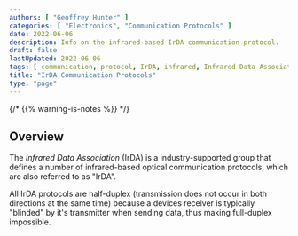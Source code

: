 ```yaml
---
authors: [ "Geoffrey Hunter" ]
categories: [ "Electronics", "Communication Protocols" ]
date: 2022-06-06
description: Info on the infrared-based IrDA communication protocol.
draft: false
lastUpdated: 2022-06-06
tags: [ communication, protocol, IrDA, infrared, Infrared Data Association, serial, optical, light, data ]
title: "IrDA Communication Protocols"
type: "page"
---
```



{/* {{% warning-is-notes %}} */}
<WarningIsNotes />

## Overview

The _Infrared Data Association_ (IrDA) is a industry-supported group that defines a number of infrared-based optical communication protocols, which are also referred to as "IrDA".

All IrDA protocols are half-duplex (transmission does not occur in both directions at the same time) because a devices receiver is typically "blinded" by it's transmitter when sending data, thus making full-duplex impossible.
